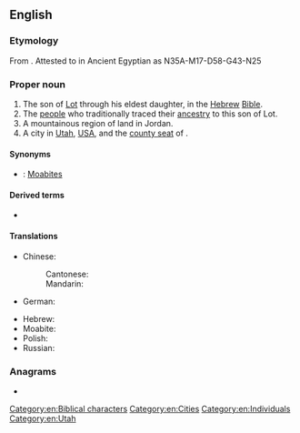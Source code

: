 {{also|MOAB}}
==English==
{{wikipedia}}

===Etymology===
From {{etyl|he|en}} {{m|he|מוֹאָב‎|tr=mo'av}}. Attested to in Ancient Egyptian as {{cog|egy|mwjbw}} <hiero>N35A-M17-D58-G43-N25</hiero>

===Proper noun===
{{en-proper noun}}

# The son of [[Lot]] through his eldest daughter, in the [[Hebrew]] [[Bible]].
# The [[people]] who traditionally traced their [[ancestry]] to this son of Lot.
# A mountainous region of land in Jordan.
# A city in [[Utah]], [[USA]], and the [[county seat]] of {{l|en|Grand County}}.

====Synonyms====
* {{qualifier|nation descended from Moab}}: [[Moabite]]s

====Derived terms====
* {{l|en|Moabite}}

====Translations====
{{trans-top}}
* Chinese:
*: Cantonese: {{t|yue|摩押|tr=mo1 aap3, mo1 aat3}}
*: Mandarin: {{t|cmn|摩押|tr=Móyā}}
* German: {{t|de|Moab}}
{{trans-mid}}
* Hebrew: {{t|he|מוֹאָב|sc=Hebr}}
* Moabite: {{t|obm|𐤌𐤀𐤁}}
* Polish: {{t+|pl|Moab|m}}
* Russian: {{t+|ru|Моа́в|m}}
{{trans-bottom}}

===Anagrams===
* {{anagrams|en|MOBA|Mabo|ambo|boma}}

[[Category:en:Biblical characters]]
[[Category:en:Cities]]
[[Category:en:Individuals]]
[[Category:en:Utah]]